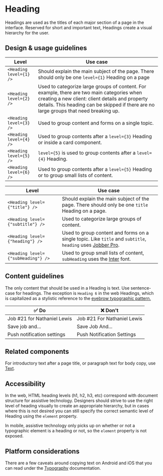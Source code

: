 
<Meta title="Components/Text and Typography/Heading" />

# Heading

Headings are used as the titles of each major section of a page in the
interface. Reserved for short and important text, Headings create a visual
hierarchy for the user.

## Design & usage guidelines

<Tabs>
  <Tab label="Web">

| Level                   | Use case                                                                                                                                                                                                                                |
| ----------------------- | --------------------------------------------------------------------------------------------------------------------------------------------------------------------------------------------------------------------------------------- |
| `<Heading level={1} />` | Should explain the main subject of the page. There should only be one `level={1}` Heading on a page                                                                                                                                     |
| `<Heading level={2} />` | Used to categorize large groups of content. For example, there are two main categories when creating a new client: client details and property details. This heading can be skipped if there are no large groups that need breaking up. |
| `<Heading level={3} />` | Used to group content and forms on a single topic.                                                                                                                                                                                      |
| `<Heading level={4} />` | Used to group contents after a `level={3}` Heading or inside a card component.                                                                                                                                                          |
| `<Heading level={5} />` | `level={5}` is used to group contents after a `level={4}` Heading.                                                                                                                                                                      |
| `<Heading level={6} />` | Used to group contents after a `level={5}` Heading or to group small lists of content.                                                                                                                                                  |

  </Tab>

  <Tab label="Mobile">

| Level                              | Use case                                                                                                                                                           |
| ---------------------------------- | ------------------------------------------------------------------------------------------------------------------------------------------------------------------ |
| `<Heading level={"title"} />`      | Should explain the main subject of the page. There should only be one `title` Heading on a page.                                                                   |
| `<Heading level={"subtitle"} />`   | Used to categorize large groups of content.                                                                                                                        |
| `<Heading level={"heading"} />`    | Used to group content and forms on a single topic. Like `title` and `subtitle`, `heading` uses [Jobber Pro](../?path=/docs/design-typography--docs#font-families). |
| `<Heading level={"subHeading"} />` | Used to group small lists of content, `subHeading` uses the [Inter](../?path=/docs/design-typography--docs#base) font.                                             |

  </Tab>
</Tabs>

## Content guidelines

The only content that should be used in a Heading is text. Use sentence-case for
headings. The exception is `Heading 6` in the web Headings, which is capitalized
as a stylistic reference to the
[eyebrow typographic pattern.](https://app.uxcel.com/lessons/basics-ii-588#eyebrow-headline-8095)

| ✅ Do                       | ❌ Don't                    |
| --------------------------- | --------------------------- |
| Job #21 for Nathaniel Lewis | Job #21 For Nathaniel Lewis |
| Save job and...             | Save Job And...             |
| Push notification settings  | Push Notification Settings  |

## Related components

For introductory text after a page title, or paragraph text for body copy, use
[Text](/components/Text).

## Accessibility

In the web, HTML heading levels (h1, h2, h3, etc) correspond with document
structure for assistive technology. Designers should strive to use the right
level of heading visually to create an appropriate hierarchy, but in cases where
this is not desired you can still specify the correct semantic level of Heading
using the `element` property.

In mobile, assistive technology only picks up on whether or not a typographic
element is a heading or not, so the `element` property is not exposed.

## Platform considerations

There are a few caveats around copying text on Android and iOS that you can read
under the
[Typography](../?path=/docs/components-text-and-typography-typography--docs#platform-considerations)
documentation.
